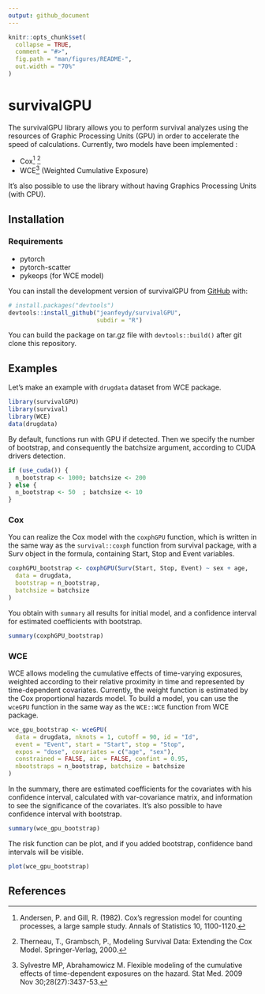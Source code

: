 ```yaml
---
output: github_document
---
```


<!-- README.md is generated from README.Rmd. Please edit that file -->

```r
knitr::opts_chunk$set(
  collapse = TRUE,
  comment = "#>",
  fig.path = "man/figures/README-",
  out.width = "70%"
)
```

# survivalGPU

<!-- badges: start -->
<!-- badges: end -->

The survivalGPU library allows you to perform survival analyzes using the resources of Graphic Processing Units (GPU) in order to accelerate the speed of calculations. Currently, two models have been implemented :  

* Cox[^cox1] [^cox2]  
* WCE[^wce] (Weighted Cumulative Exposure)  

It's also possible to use the library without having Graphics Processing Units (with CPU).

## Installation

### Requirements

* pytorch
* pytorch-scatter
* pykeops (for WCE model)


You can install the development version of survivalGPU from [GitHub](https://github.com/) with:

``` r
# install.packages("devtools")
devtools::install_github("jeanfeydy/survivalGPU",
                         subdir = "R")
```

You can build the package on tar.gz file with `devtools::build()` after git clone this repository.

## Examples

Let's make an example with `drugdata` dataset from WCE package.

```r
library(survivalGPU)
library(survival)
library(WCE)
data(drugdata)
```

By default, functions run with GPU if detected. Then we specify the number of bootstrap, and consequently the batchsize argument, according to CUDA drivers detection.

```r
if (use_cuda()) {
  n_bootstrap <- 1000; batchsize <- 200
} else {
  n_bootstrap <- 50  ; batchsize <- 10
}
```


### Cox

You can realize the Cox model with the `coxphGPU` function, which is written in the same way as the `survival::coxph` function from survival package, with a Surv object in the formula, containing Start, Stop and Event variables.

```r
coxphGPU_bootstrap <- coxphGPU(Surv(Start, Stop, Event) ~ sex + age,
  data = drugdata,
  bootstrap = n_bootstrap,
  batchsize = batchsize
)
```

You obtain with `summary` all results for initial model, and a confidence interval for estimated coefficients with bootstrap. 

```r
summary(coxphGPU_bootstrap)
```


### WCE

WCE allows modeling the cumulative effects of time-varying exposures, weighted according to their relative proximity in time and represented by time-dependent covariates. Currently, the weight function is estimated by the Cox proportional hazards model. To build a model, you can use the `wceGPU` function in the same way as the `WCE::WCE` function from WCE package.

```r
wce_gpu_bootstrap <- wceGPU(
  data = drugdata, nknots = 1, cutoff = 90, id = "Id",
  event = "Event", start = "Start", stop = "Stop",
  expos = "dose", covariates = c("age", "sex"),
  constrained = FALSE, aic = FALSE, confint = 0.95,
  nbootstraps = n_bootstrap, batchsize = batchsize
)
```

In the summary, there are estimated coefficients for the covariates with his confidence interval, calculated with var-covariance matrix, and information to see the significance of the covariates. It's also possible to have confidence interval with bootstrap.

```r
summary(wce_gpu_bootstrap)
```

The risk function can be plot, and if you added bootstrap, confidence band intervals will be visible.

```r
plot(wce_gpu_bootstrap)
```


## References

[^cox1]: Andersen, P. and Gill, R. (1982). Cox's regression model for counting processes, a large sample study. Annals of Statistics 10, 1100-1120.  
[^cox2]: Therneau, T., Grambsch, P., Modeling Survival Data: Extending the Cox Model. Springer-Verlag, 2000.  
[^wce]: Sylvestre MP, Abrahamowicz M. Flexible modeling of the cumulative effects of time-dependent exposures on the hazard. Stat Med. 2009 Nov 30;28(27):3437-53.  
